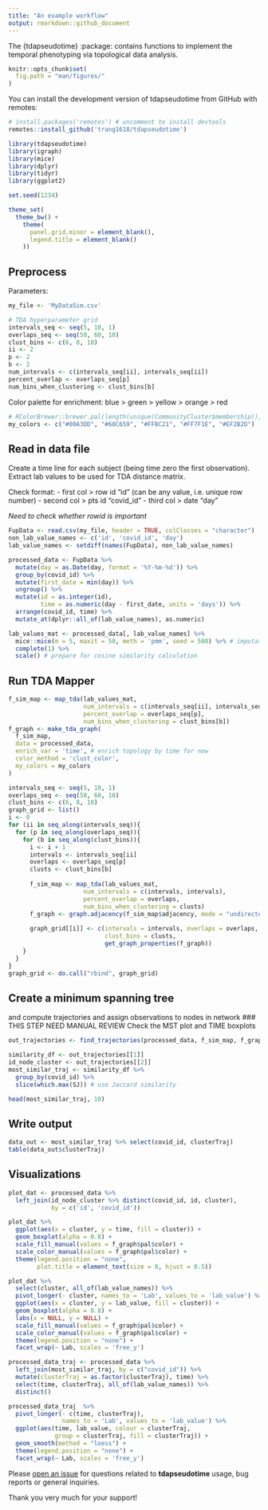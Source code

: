 ```yaml
---
title: "An example workflow"
output: rmarkdown::github_document
---
```


The {tdapseudotime} :package: contains functions to implement the temporal phenotyping via topological data analysis.

```r
knitr::opts_chunk$set(
  fig.path = "man/figures/"
)
```

You can install the development version of tdapseudotime from GitHub with remotes:
```r
# install.packages('remotes') # uncomment to install devtools
remotes::install_github('trang1618/tdapseudotime')
```

```r
library(tdapseudotime)
library(igraph)
library(mice)
library(dplyr)
library(tidyr)
library(ggplot2)

set.seed(1234)
```

```r
theme_set(
  theme_bw() + 
    theme(
      panel.grid.minor = element_blank(),
      legend.title = element_blank()
    ))
```

## Preprocess

Parameters:
```r
my_file <- 'MyDataSim.csv'

# TDA hyperparameter grid
intervals_seq <- seq(5, 10, 1)
overlaps_seq <- seq(50, 60, 10)
clust_bins <- c(6, 8, 10)
ii <- 2
p <- 2
b <- 2
num_intervals <- c(intervals_seq[ii], intervals_seq[ii])
percent_overlap <- overlaps_seq[p]
num_bins_when_clustering <- clust_bins[b]
```

Color palette for enrichment: blue > green > yellow > orange > red
```r
# RColorBrewer::brewer.pal(length(unique(CommunityCluster$membership)), "Set1")
my_colors <- c("#00A3DD", "#60C659", "#FFBC21", "#FF7F1E", "#EF2B2D")
```

## Read in data file
Create a time line for each subject (being time zero the first observation).
Extract lab values to be used for TDA distance matrix.

Check format:
- first col > row id "id" (can be any value, i.e. unique row number)
- second col > pts id "covid_id"
- third col > date "day"

*Need to check whether rowid is important*

```r
FupData <- read.csv(my_file, header = TRUE, colClasses = "character")
non_lab_value_names <- c('id', 'covid_id', 'day')
lab_value_names <- setdiff(names(FupData), non_lab_value_names)

processed_data <- FupData %>% 
  mutate(day = as.Date(day, format = '%Y-%m-%d')) %>% 
  group_by(covid_id) %>% 
  mutate(first_date = min(day)) %>% 
  ungroup() %>% 
  mutate(id = as.integer(id),
         time = as.numeric(day - first_date, units = 'days')) %>% 
  arrange(covid_id, time) %>% 
  mutate_at(dplyr::all_of(lab_value_names), as.numeric)
```

```r
lab_values_mat <- processed_data[, lab_value_names] %>% 
  mice::mice(m = 5, maxit = 50, meth = 'pmm', seed = 500) %>% # imputation
  complete(1) %>% 
  scale() # prepare for cosine similarity calculation
```

## Run TDA Mapper
```r
f_sim_map <- map_tda(lab_values_mat,
                     num_intervals = c(intervals_seq[ii], intervals_seq[ii]),
                     percent_overlap = overlaps_seq[p],
                     num_bins_when_clustering = clust_bins[b])
f_graph <- make_tda_graph(
  f_sim_map, 
  data = processed_data, 
  enrich_var = 'time', # enrich topology by time for now
  color_method = 'clust_color',
  my_colors = my_colors
)
```

```r
intervals_seq <- seq(5, 10, 1)
overlaps_seq <- seq(50, 60, 10)
clust_bins <- c(6, 8, 10)
graph_grid <- list()
i <- 0
for (ii in seq_along(intervals_seq)){
  for (p in seq_along(overlaps_seq)){
    for (b in seq_along(clust_bins)){
      i <- i + 1
      intervals <- intervals_seq[ii]
      overlaps <- overlaps_seq[p]
      clusts <- clust_bins[b]
      
      f_sim_map <- map_tda(lab_values_mat,
                     num_intervals = c(intervals, intervals),
                     percent_overlap = overlaps,
                     num_bins_when_clustering = clusts)
      f_graph <- graph.adjacency(f_sim_map$adjacency, mode = "undirected")
      
      graph_grid[[i]] <- c(intervals = intervals, overlaps = overlaps, 
                           clust_bins = clusts, 
                           get_graph_properties(f_graph))
    }
  }
}
graph_grid <- do.call("rbind", graph_grid)

```

## Create a minimum spanning tree
and compute trajectories and assign observations to nodes in network
### THIS STEP NEED MANUAL REVIEW 
Check the MST plot and TIME boxplots

```r
out_trajectories <- find_trajectories(processed_data, f_sim_map, f_graph)
```

```r
similarity_df <- out_trajectories[[1]]
id_node_cluster <- out_trajectories[[2]]
most_similar_traj <- similarity_df %>%
  group_by(covid_id) %>%
  slice(which.max(SJ)) # use Jaccard similarity

head(most_similar_traj, 10)
```

## Write output
```r
data_out <- most_similar_traj %>% select(covid_id, clusterTraj)
table(data_out$clusterTraj)
```

## Visualizations

```r
plot_dat <- processed_data %>% 
  left_join(id_node_cluster %>% distinct(covid_id, id, cluster), 
            by = c('id', 'covid_id'))

plot_dat %>% 
  ggplot(aes(x = cluster, y = time, fill = cluster)) +
  geom_boxplot(alpha = 0.8) + 
  scale_fill_manual(values = f_graph$pal$color) + 
  scale_color_manual(values = f_graph$pal$color) +
  theme(legend.position = "none",
        plot.title = element_text(size = 8, hjust = 0.5))

plot_dat %>% 
  select(cluster, all_of(lab_value_names)) %>% 
  pivot_longer(- cluster, names_to = 'Lab', values_to = 'lab_value') %>% 
  ggplot(aes(x = cluster, y = lab_value, fill = cluster)) +
  geom_boxplot(alpha = 0.8) + 
  labs(x = NULL, y = NULL) +
  scale_fill_manual(values = f_graph$pal$color) + 
  scale_color_manual(values = f_graph$pal$color) +
  theme(legend.position = "none") +
  facet_wrap(~ Lab, scales = 'free_y')

processed_data_traj <- processed_data %>% 
  left_join(most_similar_traj, by = c("covid_id")) %>% 
  mutate(clusterTraj = as.factor(clusterTraj), time) %>%
  select(time, clusterTraj, all_of(lab_value_names)) %>% 
  distinct()
```

```r
processed_data_traj  %>% 
  pivot_longer(- c(time, clusterTraj), 
               names_to = 'Lab', values_to = 'lab_value') %>% 
  ggplot(aes(time, lab_value, colour = clusterTraj, 
             group = clusterTraj, fill = clusterTraj)) +
  geom_smooth(method = "loess") +
  theme(legend.position = "none") +
  facet_wrap(~ Lab, scales = 'free_y')
```

Please [open an issue](https://github.com/trang1618/tdapseudotime/issues/new) for questions related to **tdapseudotime** usage, bug reports or general inquiries.

Thank you very much for your support!
